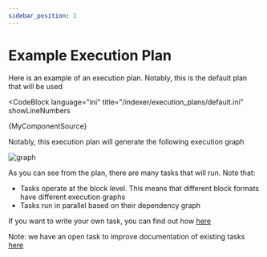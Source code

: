 ```yaml
---
sidebar_position: 2
---
```



# Example Execution Plan

Here is an example of an execution plan. Notably, this is the default plan that will be used

<CodeBlock
  language="ini"
  title="/indexer/execution_plans/default.ini"
  showLineNumbers
>
  {MyComponentSource}
</CodeBlock>

Notably, this execution plan will generate the following execution graph

![graph](../../bin/default.svg)

As you can see from the plan, there are many tasks that will run. Note that:

- Tasks operate at the block level. This means that different block formats have different execution graphs
- Tasks run in parallel based on their dependency graph

If you want to write your own task, you can find out how [here](./add_task.mdx)

Note: we have an open task to improve documentation of existing tasks [here](https://github.com/dcSpark/carp/issues/42)
